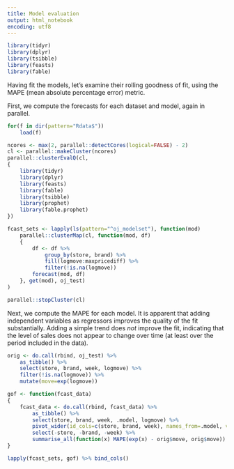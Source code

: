 ```yaml
---
title: Model evaluation
output: html_notebook
encoding: utf8
---
```


```r
library(tidyr)
library(dplyr)
library(tsibble)
library(feasts)
library(fable)
```

Having fit the models, let's examine their rolling goodness of fit, using the MAPE (mean absolute percentage error) metric.

First, we compute the forecasts for each dataset and model, again in parallel.

```r
for(f in dir(pattern="Rdata$"))
    load(f)

ncores <- max(2, parallel::detectCores(logical=FALSE) - 2)
cl <- parallel::makeCluster(ncores)
parallel::clusterEvalQ(cl,
{
    library(tidyr)
    library(dplyr)
    library(feasts)
    library(fable)
    library(tsibble)
    library(prophet)
    library(fable.prophet)
})

fcast_sets <- lapply(ls(pattern="^oj_modelset"), function(mod)
    parallel::clusterMap(cl, function(mod, df)
    {
        df <- df %>%
            group_by(store, brand) %>%
            fill(logmove:maxpricediff) %>%
            filter(!is.na(logmove))
        forecast(mod, df)
    }, get(mod), oj_test)
)

parallel::stopCluster(cl)
```

Next, we compute the MAPE for each model. It is apparent that adding independent variables as regressors improves the quality of the fit substantially. Adding a simple trend does _not_ improve the fit, indicating that the level of sales does not appear to change over time (at least over the period included in the data).

```r
orig <- do.call(rbind, oj_test) %>%
    as_tibble() %>%
    select(store, brand, week, logmove) %>%
    filter(!is.na(logmove)) %>%
    mutate(move=exp(logmove))

gof <- function(fcast_data)
{
    fcast_data <- do.call(rbind, fcast_data) %>%
        as_tibble() %>%
        select(store, brand, week, .model, logmove) %>%
        pivot_wider(id_cols=c(store, brand, week), names_from=.model, values_from=logmove) %>%
        select(-store, -brand, -week) %>%
        summarise_all(function(x) MAPE(exp(x) - orig$move, orig$move))
}

lapply(fcast_sets, gof) %>% bind_cols()
```

